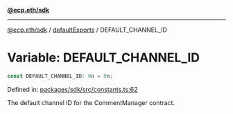 [**@ecp.eth/sdk**](../../index.mdx)

***

[@ecp.eth/sdk](/sdk-reference/index.mdx) / [defaultExports](/sdk-reference/defaultExports/index.mdx) / DEFAULT\_CHANNEL\_ID

# Variable: DEFAULT\_CHANNEL\_ID

```ts
const DEFAULT_CHANNEL_ID: 0n = 0n;
```

Defined in: [packages/sdk/src/constants.ts:62](https://github.com/ecp-eth/comments-monorepo/blob/main/packages/sdk/src/constants.ts#L62)

The default channel ID for the CommentManager contract.
